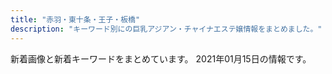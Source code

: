 ```yaml
---
title: "赤羽・東十条・王子・板橋"
description: "キーワード別にの巨乳アジアン・チャイナエステ嬢情報をまとめました。"
---
```


新着画像と新着キーワードをまとめています。
2021年01月15日の情報です。

<DmmAffiliateIns />
<KeywordTable
  shops={
    [
    {
        "name": "\u521d\u604b",
        "keywords": {
            "85": 2,
            "E": 2,
            "D": 7,
            "87": 5,
            "86": 2
        },
        "img_links": [
            "http://hatsukoi.ests.jp/images/s_link.png",
            "http://hatsukoi.ests.jp/photos/sites/14/2020/06/2020060307182168.jpg",
            "http://hatsukoi.ests.jp/photos/sites/14/2020/06/2020060307150117.jpg",
            "http://hatsukoi.ests.jp/images/room4.jpg",
            "http://hatsukoi.ests.jp/images/mobile.jpg",
            "http://hatsukoi.ests.jp/photos/sites/14/2020/06/2020060307164866.jpg",
            "http://hatsukoi.ests.jp/images/room5.jpg",
            "http://hatsukoi.ests.jp/images/top.png",
            "http://hatsukoi.ests.jp/images/a3.jpg",
            "http://hatsukoi.ests.jp/images/room1.jpg",
            "http://hatsukoi.ests.jp/images/a2.jpg",
            "http://hatsukoi.ests.jp/photos/sites/14/2020/06/2020060307173696.jpg",
            "http://hatsukoi.ests.jp/photos/sites/14/2020/06/2020060307155229.jpg",
            "http://hatsukoi.ests.jp/photos/sites/14/2020/06/2020060307090565.jpg",
            "http://hatsukoi.ests.jp/photos/sites/14/2020/06/2020060307124296.jpg",
            "http://hatsukoi.ests.jp/images/room2.jpg",
            "http://hatsukoi.ests.jp/images/s_staff.png",
            "http://hatsukoi.ests.jp/images/news.png",
            "http://hatsukoi.ests.jp/photos/sites/14/2020/06/2020060307190715.jpg",
            "http://hatsukoi.ests.jp/images/end.png",
            "http://hatsukoi.ests.jp/photos/sites/14/2020/06/2020060307094856.jpg",
            "http://hatsukoi.ests.jp/images/a1.jpg",
            "http://hatsukoi.ests.jp/images/nei_bj1.png",
            "http://hatsukoi.ests.jp/images/room3.jpg"
        ],
        "url": "http://hatsukoi.ests.jp/",
        "station": "JR\u738b\u5b50\u99c5\u4e2d\u592e\u53e3"
    },
    {
        "name": "\u9999\u9999",
        "keywords": {
            "D": 2,
            "86": 2
        },
        "station": "JR\u6771\u5341\u6761\u99c5\u5317\u53e3",
        "img_links": [
            "http://shanshan-esthe.com/img/sta14.jpg",
            "http://shanshan-esthe.com/img/sta0.jpg",
            "http://shanshan-esthe.com/img/st16.jpg",
            "http://shanshan-esthe.com/img/no.png",
            "http://shanshan-esthe.com/img/st14.jpg"
        ],
        "url": "http://shanshan-esthe.com/"
    },
    {
        "station": "JR\u8d64\u7fbd\u99c5\u897f\u53e3",
        "img_links": [
            "http://www.cocosia.work/staff/yuyu.jpg",
            "http://www.cocosia.work/img/bn_howto.jpg",
            "http://www.cocosia.work/staff/yuyu1.jpg",
            "http://www.cocosia.work/img/i_tel.png",
            "http://www.cocosia.work/staff/riya1.jpg",
            "http://www.cocosia.work/img/header_info.png",
            "http://www.cocosia.work/staff/rea.jpg",
            "http://www.cocosia.work/img/int2.jpg",
            "http://www.cocosia.work/img/int2_sp.jpg",
            "http://www.cocosia.work/staff/riya.jpg",
            "http://www.cocosia.work/img/int3.jpg",
            "http://www.cocosia.work/staff/mao1.jpg",
            "http://www.cocosia.work/img/concept_sp.jpg",
            "http://www.cocosia.work/staff/rea1.jpg",
            "http://www.cocosia.work/staff/hina.jpg",
            "http://www.cocosia.work/img/int1.jpg",
            "http://www.cocosia.work/img/int3_sp.jpg",
            "http://www.cocosia.work/img/bn_contact_sp.jpg",
            "http://www.cocosia.work/staff/mika.jpg",
            "http://www.cocosia.work/staff/mao.jpg",
            "http://www.cocosia.work/staff/mika1.jpg",
            "http://www.cocosia.work/img/bn_contact.jpg",
            "http://www.cocosia.work/img/int1_sp.jpg",
            "http://www.cocosia.work/staff/hina1.jpg",
            "http://www.cocosia.work/img/concept.jpg",
            "http://www.cocosia.work/img/bn_howto_sp.jpg"
        ],
        "name": "Cocosia \uff5e\u30b3\u30b3\u30b7\u30a2\uff5e",
        "url": "http://www.cocosia.work/",
        "keywords": {
            "D": 10,
            "C": 15,
            "87": 6,
            "85": 2,
            "E": 6,
            "86": 8
        }
    },
    {
        "name": "\u83ef\u8276",
        "keywords": {
            "D": 5,
            "84": 1,
            "E": 3,
            "87": 1,
            "C": 17,
            "86": 2,
            "88": 2,
            "85": 12
        },
        "station": "JR\u8d64\u7fbd\u99c5\u6771\u53e3",
        "img_links": [
            "http://ka-en.work/img/s9.jpg",
            "http://ka-en.work/img/botton3.jpg",
            "http://ka-en.work/sp/img/pic.jpg",
            "http://ka-en.work/img/fla-3.jpg",
            "http://ka-en.work/img/botton.jpg",
            "http://ka-en.work/img/s2.jpg",
            "http://ka-en.work/sp/img/botton.jpg",
            "http://ka-en.work/sp/img/st9.jpg",
            "http://ka-en.work/sp/img/time.jpg",
            "http://ka-en.work/sp/img/st8.jpg",
            "http://ka-en.work/img/s7.jpg",
            "http://ka-en.work/img/acc3.jpg",
            "http://ka-en.work/img/botton5.jpg",
            "http://ka-en.work/img/st6.jpg",
            "http://ka-en.work/sp/img/t-r.jpg",
            "http://ka-en.work/sp/img/t-t.jpg",
            "http://ka-en.work/sp/img/st7.jpg",
            "http://ka-en.work/img/st10.jpg",
            "http://ka-en.work/sp/img/p-6.jpg",
            "http://ka-en.work/img/st9.jpg",
            "http://ka-en.work/sp/img/info.jpg",
            "http://ka-en.work/img/st7.jpg",
            "http://ka-en.work/img/botton6.jpg",
            "http://ka-en.work/img/fla-2.jpg",
            "http://ka-en.work/sp/img/p-9.jpg",
            "http://ka-en.work/img/st2.jpg",
            "http://ka-en.work/sp/img/acc4.jpg",
            "http://ka-en.work/sp/img/acc5.jpg",
            "http://ka-en.work/img/acc1.jpg",
            "http://ka-en.work/sp/img/t-o.jpg",
            "http://ka-en.work/sp/img/tel.jpg",
            "http://ka-en.work/sp/img/st3.jpg",
            "http://ka-en.work/sp/img/t-a.jpg",
            "http://ka-en.work/img/botton4.jpg",
            "http://ka-en.work/sp/img/acc2.jpg",
            "http://ka-en.work/img/acc5.jpg",
            "http://ka-en.work/img/acc2.jpg",
            "http://ka-en.work/sp/img/add.jpg",
            "http://ka-en.work/img/st4.jpg",
            "http://ka-en.work/sp/img/st2.jpg",
            "http://ka-en.work/img/s10.jpg",
            "http://ka-en.work/img/kanban.jpg",
            "http://ka-en.work/sp/img/t-s.jpg",
            "http://ka-en.work/img/st8.jpg",
            "http://ka-en.work/sp/img/pc.jpg",
            "http://ka-en.work/sp/img/tit.jpg",
            "http://ka-en.work/sp/img/kanban.jpg",
            "http://ka-en.work/sp/img/cam.jpg",
            "http://ka-en.work/sp/img/acc1.jpg",
            "http://ka-en.work/img/fla-1.jpg",
            "http://ka-en.work/img/acc4.jpg",
            "http://ka-en.work/img/s4.jpg",
            "http://ka-en.work/sp/img/st6.jpg",
            "http://ka-en.work/sp/img/sys.jpg",
            "http://ka-en.work/img/foot.jpg",
            "http://ka-en.work/sp/img/acc3.jpg",
            "http://ka-en.work/img/botton2.jpg",
            "http://ka-en.work/sp/img/st10.jpg",
            "http://ka-en.work/img/mo.png",
            "http://ka-en.work/img/st3.jpg",
            "http://ka-en.work/img/s3.jpg",
            "http://ka-en.work/img/head.jpg",
            "http://ka-en.work/sp/img/p-10.jpg",
            "http://ka-en.work/img/s6.jpg",
            "http://ka-en.work/sp/img/st4.jpg",
            "http://ka-en.work/sp/img/st1.jpg",
            "http://ka-en.work/img/st1.jpg"
        ],
        "url": "http://ka-en.work/"
    },
    {
        "name": "GOOD TIME",
        "url": "http://www.goodtime.iesjp.com/",
        "keywords": {
            "87": 6,
            "D": 6
        },
        "img_links": [
            "http://www.goodtime.iesjp.com/images/m-top-right03.jpg",
            "http://www.goodtime.iesjp.com/images/top-left01.jpg",
            "http://www.goodtime.iesjp.com/images/call.png",
            "http://www.goodtime.iesjp.com/files/004.jpg",
            "http://www.goodtime.iesjp.com/images/m-top-right01.jpg",
            "http://www.goodtime.iesjp.com/files/002.jpg",
            "http://www.goodtime.iesjp.com/images/m-top-right04.jpg",
            "http://www.goodtime.iesjp.com/images/m-left.jpg",
            "http://www.goodtime.iesjp.com/files/003.jpg",
            "http://www.goodtime.iesjp.com/images/m-head.jpg",
            "http://www.goodtime.iesjp.com/images/m-top03.jpg",
            "http://www.goodtime.iesjp.com/images/m-right.jpg",
            "http://www.goodtime.iesjp.com/images/m-yejiao.jpg",
            "http://www.goodtime.iesjp.com/images/m-top02.jpg",
            "http://www.goodtime.iesjp.com/images/m-top-right02.jpg"
        ],
        "station": "\u8d64\u7fbd\u5ca9\u6df5\u99c52\u756a\u51fa\u53e3"
    },
    {
        "station": "JR\u8d64\u7fbd\u99c5\u5357\u53e3",
        "img_links": [
            "http://flower.este88.com/gals/riri1.jpg",
            "http://flower.este88.com/images/m01.jpg",
            "http://flower.este88.com/i/images/access6.jpg",
            "http://flower.este88.com/gals/erika1.jpg",
            "http://flower.este88.com/i/images/access3.jpg",
            "http://flower.este88.com/gals/moe1.jpg",
            "http://flower.este88.com/images/img1.jpg",
            "http://flower.este88.com/images/m02.jpg",
            "http://flower.este88.com/images/m04.jpg",
            "http://flower.este88.com/images/m03.jpg",
            "http://flower.este88.com/images/dot.png",
            "http://flower.este88.com/i/images/access4.jpg",
            "http://flower.este88.com/gals/haruka1.jpg",
            "http://flower.este88.com/gals/emi1.jpg",
            "http://flower.este88.com/images/kp01.jpg",
            "http://flower.este88.com/i/images/access2.jpg",
            "http://flower.este88.com/images/m05.jpg",
            "http://flower.este88.com/gals/yuuna1.jpg",
            "http://flower.este88.com/i/images/access5.jpg",
            "http://flower.este88.com/i/images/access7.jpg",
            "http://flower.este88.com/i/images/access1.jpg"
        ],
        "name": "Flower",
        "url": "http://flower.este88.com/",
        "keywords": {}
    },
    {
        "img_links": [
            "http://www.roserelaxation.info/upload/images/20170613_104732.jpg",
            "http://www.roserelaxation.info/upload/201807/thumb_dis/1531197286.jpg",
            "http://www.roserelaxation.info/upload/202007/thumb_dis/1594636322.jpg",
            "http://www.roserelaxation.info/upload/202007/thumb/1594636355.jpg",
            "http://www.roserelaxation.info/upload/images/20171206_132851.jpg",
            "http://www.roserelaxation.info/upload/202007/1594636355.jpg",
            "http://www.roserelaxation.info/upload/201801/thumb_dis/1517150493.jpg",
            "http://www.roserelaxation.info/upload/202007/thumb/1594636246.jpg",
            "http://www.roserelaxation.info/upload/201807/thumb/1531195952.jpg",
            "http://www.roserelaxation.info/upload/images/20171206_132919.jpg",
            "http://www.roserelaxation.info/upload/201807/1531195547.jpg",
            "http://www.roserelaxation.info/upload/201712/thumb_dis/1512155748.jpg",
            "http://www.roserelaxation.info/upload/202008/1598846272.jpg",
            "http://www.roserelaxation.info/upload/201708/1502280972.jpg",
            "http://www.roserelaxation.info/upload/202007/thumb_dis/1594636246.jpg",
            "http://www.roserelaxation.info/upload/201807/1531197286.jpg",
            "http://www.roserelaxation.info/upload/202007/thumb/1594636684.jpg",
            "http://www.roserelaxation.info/upload/201801/thumb/1517150493.jpg",
            "http://www.roserelaxation.info/upload/201707/1499300573.jpg",
            "http://www.roserelaxation.info/upload/201708/thumb_dis/1502280972.jpg",
            "http://www.roserelaxation.info/upload/images/20170706_091357.jpg",
            "http://www.roserelaxation.info/upload/202007/thumb_dis/1594636684.jpg",
            "http://www.roserelaxation.info/upload/images/20170525_102731.jpg",
            "http://www.roserelaxation.info/upload/201807/1531195952.jpg",
            "http://www.roserelaxation.info/upload/images/20171206_133002.jpg",
            "http://www.roserelaxation.info/upload/images/20171206_132823.jpg",
            "http://www.roserelaxation.info/upload/202007/1594636246.jpg",
            "http://www.roserelaxation.info/upload/201807/thumb_dis/1531195547.jpg",
            "http://www.roserelaxation.info/upload/images/20171214_032900.jpg",
            "http://www.roserelaxation.info/upload/201712/1512155748.jpg",
            "http://www.roserelaxation.info/upload/202007/1594636684.jpg",
            "http://www.roserelaxation.info/upload/201808/thumb_dis/1535596152.jpg",
            "http://www.roserelaxation.info/upload/201801/1517150493.jpg",
            "http://www.roserelaxation.info/upload/201807/thumb/1531195547.jpg",
            "http://www.roserelaxation.info/upload/201807/thumb_dis/1531195952.jpg",
            "http://www.roserelaxation.info/upload/202007/thumb_dis/1594636355.jpg",
            "http://www.roserelaxation.info/upload/201712/thumb/1512155748.jpg"
        ],
        "name": "Only one \uff5e\u30aa\u30f3\u30ea\u30fc\u30ef\u30f3\uff5e",
        "keywords": {},
        "url": "http://www.roserelaxation.info/",
        "station": "JR\u8d64\u7fbd\u99c5\u5357\u53e3"
    },
    {
        "img_links": [
            "http://www.iyashinotabi.xyz/images/staff/aya.jpg",
            "http://www.iyashinotabi.xyz/images/images/sys_05.jpg",
            "http://www.iyashinotabi.xyz/images/nav/nav-job.jpg",
            "http://www.iyashinotabi.xyz/images/shop/03.jpg",
            "http://www.iyashinotabi.xyz/images/top/t1.jpg",
            "http://www.iyashinotabi.xyz/images/nav/nav-staff.jpg",
            "http://www.iyashinotabi.xyz/images/shop/02.jpg",
            "http://www.iyashinotabi.xyz/images/shop/01.jpg",
            "http://www.iyashinotabi.xyz/images/index-ie_20.jpg",
            "http://www.iyashinotabi.xyz/images/index-ie_22.jpg",
            "http://www.iyashinotabi.xyz/images/staff/yumi.jpg",
            "http://www.iyashinotabi.xyz/images/index-ie_10.jpg",
            "http://www.iyashinotabi.xyz/images/index-ie_18.jpg",
            "http://www.iyashinotabi.xyz/images/index-ie_23.jpg",
            "http://www.iyashinotabi.xyz/images/index-ie_04.jpg",
            "http://www.iyashinotabi.xyz/images/images/index-ie_11_01.jpg",
            "http://www.iyashinotabi.xyz/images/images/sys_06.jpg",
            "http://www.iyashinotabi.xyz/images/nav/nav-sys.jpg",
            "http://www.iyashinotabi.xyz/images/images/index-ie_11_04.jpg",
            "http://www.iyashinotabi.xyz/images/top/t5.jpg",
            "http://www.iyashinotabi.xyz/images/top/t6.jpg",
            "http://www.iyashinotabi.xyz/images/staff/mika.jpg"
        ],
        "keywords": {},
        "url": "http://www.iyashinotabi.xyz/",
        "name": "\u6771\u6d0b\u30de\u30c3\u30b5\u30fc\u30b8\u96c5",
        "station": "\u84ee\u6839\u99c5\u6771\u53e3"
    },
    {
        "station": "JR\u8d64\u7fbd\u99c5\u5357\u53e3",
        "img_links": [
            "http://www.darling.esjp.info/img/nav-004.png",
            "http://www.darling.esjp.info/img/tel.png",
            "http://www.darling.esjp.info/img/stt.jpg",
            "http://www.darling.esjp.info/img/nav-001.png",
            "http://www.darling.esjp.info/img/nav-002.png",
            "http://www.darling.esjp.info/files/001.jpg",
            "http://www.darling.esjp.info/img/stb.jpg",
            "http://www.darling.esjp.info/img/nav-006.png",
            "http://www.darling.esjp.info/files/002.jpg",
            "http://www.darling.esjp.info/img/nav-003.png",
            "http://www.darling.esjp.info/files/003.jpg",
            "http://www.darling.esjp.info/img/nav-005.png",
            "http://www.darling.esjp.info/files/007.jpg",
            "http://www.darling.esjp.info/img/top01.png"
        ],
        "keywords": {
            "86": 1,
            "D": 4,
            "87": 3
        },
        "name": "Darling \uff5e\u30c0\u30fc\u30ea\u30f3\uff5e",
        "url": "http://www.darling.esjp.info/"
    },
    {
        "station": "JR\u8d64\u7fbd\u99c5\u5357\u53e3",
        "url": "http://lastpara.net/",
        "name": "Last Paradise \uff5e\u30e9\u30b9\u30c8\u30d1\u30e9\u30c0\u30a4\u30b9\uff5e",
        "keywords": {
            "86": 4,
            "85": 9,
            "90": 2,
            "84": 4
        },
        "img_links": [
            "http://lastpara.net/image/cast/cast_287_1_l.jpg",
            "http://lastpara.net/image/cast/cast_286_1_s.jpg",
            "http://lastpara.net/img/news-ttl.jpg",
            "http://lastpara.net/image/cast/cast_286_1_l.jpg",
            "http://lastpara.net/image/cast/cast_255_1_l.jpg",
            "http://lastpara.net/image/cast/cast_265_1_s.jpg",
            "http://lastpara.net/image/cast/cast_259_1_s.jpg",
            "http://lastpara.net/image/cast/cast_261_1_l.jpg",
            "http://lastpara.net/image/cast/cast_256_1_l.jpg",
            "http://lastpara.net/image/cast/cast_265_1_l.jpg",
            "http://lastpara.net/image/cast/cast_256_1_s.jpg",
            "http://lastpara.net/image/cast/cast_287_1_s.jpg",
            "http://lastpara.net/image/cast/cast_263_1_l.jpg",
            "http://lastpara.net/image/cast/cast_259_1_l.jpg",
            "http://lastpara.net/image/cast/cast_262_1_l.jpg",
            "http://lastpara.net/image/cast/cast_263_1_s.jpg",
            "http://lastpara.net/img/event/camp_top_02.jpg",
            "http://lastpara.net/img/recuit.png"
        ]
    },
    {
        "img_links": [
            "http://www.e-baby.work/staff/rina1.jpg",
            "http://www.e-baby.work/staff/yuka1.jpg",
            "http://www.e-baby.work/img/all/icon2.png",
            "http://www.e-baby.work/staff/karen1.jpg",
            "http://www.e-baby.work/staff/karenc.jpg",
            "http://www.e-baby.work/img/all/loader.png",
            "http://www.e-baby.work/staff/haru1.jpg",
            "http://www.e-baby.work/staff/maya1.jpg"
        ],
        "url": "http://www.e-baby.work/",
        "keywords": {
            "E": 2,
            "87": 1,
            "84": 1,
            "C": 1,
            "D": 2,
            "85": 1,
            "86": 1,
            "89": 1
        },
        "name": "\u30a2\u30a4\u30ea\u30b9",
        "station": "JR\u8d64\u7fbd\u99c5\u6771\u53e3"
    },
    {
        "station": "JR\u6771\u5341\u6761\u99c5\u5317\u53e3",
        "name": "Love Sea",
        "keywords": {},
        "url": "https://higashijujo-mensesthe.com/",
        "img_links": [
            "https://higashijujo-mensesthe.com/2019/10/21/rika-s1.jpg",
            "https://higashijujo-mensesthe.com/room/room-l4.jpg",
            "https://higashijujo-mensesthe.com/images/qrcode.png",
            "https://higashijujo-mensesthe.com/staff/kimi-l2.jpg",
            "https://higashijujo-mensesthe.com/2019/08/10/kimi-s1.jpg",
            "https://higashijujo-mensesthe.com/staff/kimi-s1.jpg",
            "https://higashijujo-mensesthe.com/room/esthe1.jpg",
            "https://higashijujo-mensesthe.com/images/header3.png",
            "https://higashijujo-mensesthe.com/2020/02/29/lime-s1.jpg",
            "https://higashijujo-mensesthe.com/icon/yelp.png",
            "https://higashijujo-mensesthe.com/2019/08/22/runa-s1.jpg",
            "https://higashijujo-mensesthe.com/staff/runa-l1.jpg",
            "https://higashijujo-mensesthe.com/menu/gallery.png",
            "https://higashijujo-mensesthe.com/staff/rika-l1.jpg",
            "https://higashijujo-mensesthe.com/staff/lime-s1.jpg",
            "https://higashijujo-mensesthe.com/staff/kimi-l1.jpg",
            "https://higashijujo-mensesthe.com/button/blog.png",
            "https://higashijujo-mensesthe.com/button/home.png",
            "https://higashijujo-mensesthe.com/room/esthe3.jpg",
            "https://higashijujo-mensesthe.com/2019/08/23/satomi-s1.jpg",
            "https://higashijujo-mensesthe.com/room/room-l3.jpg",
            "https://higashijujo-mensesthe.com/menu/blog.png",
            "https://higashijujo-mensesthe.com/images/camp.jpg",
            "https://higashijujo-mensesthe.com/icon/twitter.png",
            "https://higashijujo-mensesthe.com/staff/satomi-s1.jpg",
            "https://higashijujo-mensesthe.com/staff/runa-s1.jpg",
            "https://higashijujo-mensesthe.com/images/footer-l.png",
            "https://higashijujo-mensesthe.com/room/room-l1.jpg",
            "https://higashijujo-mensesthe.com/room/room-l2.jpg",
            "https://higashijujo-mensesthe.com/staff/kimi-s2.jpg",
            "https://higashijujo-mensesthe.com/room/esthe2.jpg",
            "https://higashijujo-mensesthe.com/menu/home.png",
            "https://higashijujo-mensesthe.com/icon/line.png",
            "https://higashijujo-mensesthe.com/staff/lime-l1.jpg",
            "https://higashijujo-mensesthe.com/images/main1.jpg",
            "https://higashijujo-mensesthe.com/images/flower.png",
            "https://higashijujo-mensesthe.com/staff/satomi-l1.jpg",
            "https://higashijujo-mensesthe.com/images/main-sp.jpg",
            "https://higashijujo-mensesthe.com/icon/facebook.png",
            "https://higashijujo-mensesthe.com/menu/info.png",
            "https://higashijujo-mensesthe.com/menu/friend.png",
            "https://higashijujo-mensesthe.com/images/footer-r.png",
            "https://higashijujo-mensesthe.com/staff/rika-s1.jpg",
            "https://higashijujo-mensesthe.com/button/staff.png",
            "https://higashijujo-mensesthe.com/images/clear.png"
        ]
    },
    {
        "station": "JR\u5341\u6761\u99c5\u5357\u53e3",
        "url": "https://yumego.tyo.cm/",
        "keywords": {
            "85": 6,
            "86": 18,
            "D": 36,
            "88": 12
        },
        "name": "\u5922\u3054",
        "img_links": [
            "https://yumego.tyo.cm/images/room1.jpg",
            "https://yumego.tyo.cm/images/tit_twitter.png",
            "https://yumego.tyo.cm/photos/sites/83/2020/12/2020120108205259.jpg",
            "https://yumego.tyo.cm/images/sp_tit_therapist.png",
            "https://yumego.tyo.cm/images/sp_tit_new.png",
            "https://yumego.tyo.cm/images/img_tel.png",
            "https://yumego.tyo.cm/photos/sites/83/2020/12/2020120610415227.jpg",
            "https://yumego.tyo.cm/photos/sites/83/2020/12/2020120610415359.jpg",
            "https://yumego.tyo.cm/images/room4.jpg",
            "https://yumego.tyo.cm/images/top.jpg",
            "https://yumego.tyo.cm/images/sp_top.jpg",
            "https://yumego.tyo.cm/images/sp_tit_staff02.png",
            "https://yumego.tyo.cm/images/tit_staff01.png",
            "https://yumego.tyo.cm/images/sp_tit_twitter.png",
            "https://yumego.tyo.cm/images/maining.jpg",
            "https://yumego.tyo.cm/images/tit_new.png",
            "https://yumego.tyo.cm/images/sp_tit_staff01.png",
            "https://yumego.tyo.cm/photos/sites/83/2020/12/2020120610415197.jpg",
            "https://yumego.tyo.cm/photos/sites/83/2020/12/2020120108205582.jpg",
            "https://yumego.tyo.cm/photos/sites/83/2020/12/2020120802122351.jpg",
            "https://yumego.tyo.cm/photos/sites/83/2020/12/2020120802122165.jpg",
            "https://yumego.tyo.cm/photos/sites/83/2020/12/2020120108205393.jpg",
            "https://yumego.tyo.cm/images/room3.jpg",
            "https://yumego.tyo.cm/images/tit_staff02.png",
            "https://yumego.tyo.cm/images/room2.jpg",
            "https://yumego.tyo.cm/photos/sites/83/2020/12/2020120610415351.jpg",
            "https://yumego.tyo.cm/images/tit_therapist.png"
        ]
    },
    {
        "station": "JR\u738b\u5b50\u99c5\u5317\u53e3",
        "keywords": {
            "85": 7,
            "D": 35,
            "E": 7,
            "87": 14,
            "86": 14,
            "83": 7
        },
        "url": "http://tenpo5.iest.info/",
        "name": "\u3084\u3059\u3089\u304e",
        "img_links": [
            "http://tenpo5.iest.info/images/acc6.jpg",
            "http://tenpo5.iest.info/photos/sites/28/2020/08/2020082006024737.jpg",
            "http://tenpo5.iest.info/images/s3.jpg",
            "http://tenpo5.iest.info/photos/sites/28/2020/08/2020082006012320.jpg",
            "http://tenpo5.iest.info/images/room1.jpg",
            "http://tenpo5.iest.info/images/room3.jpg",
            "http://tenpo5.iest.info/images/room4.jpg",
            "http://tenpo5.iest.info/images/acc1.jpg",
            "http://tenpo5.iest.info/images/room6.jpg",
            "http://tenpo5.iest.info/images/acc5.jpg",
            "http://tenpo5.iest.info/photos/sites/28/2020/09/2020092801272363.jpg",
            "http://tenpo5.iest.info/photos/sites/28/2020/08/2020082006010721.jpg",
            "http://tenpo5.iest.info/images/s1.jpg",
            "http://tenpo5.iest.info/images/room7.jpg",
            "http://tenpo5.iest.info/images/top.jpg",
            "http://tenpo5.iest.info/images/acc4.jpg",
            "http://tenpo5.iest.info/images/mobile.jpg",
            "http://tenpo5.iest.info/photos/sites/28/2020/10/2020101301474624.jpg",
            "http://tenpo5.iest.info/images/room2.jpg",
            "http://tenpo5.iest.info/images/info.jpg",
            "http://tenpo5.iest.info/images/info2.jpg",
            "http://tenpo5.iest.info/images/acc2.jpg",
            "http://tenpo5.iest.info/photos/sites/28/2020/08/2020082006021860.jpg",
            "http://tenpo5.iest.info/images/s_news.jpg",
            "http://tenpo5.iest.info/images/acc3.jpg"
        ]
    },
    {
        "keywords": {
            "\u30bb\u30af\u30b7\u30fc": 5
        },
        "station": "JR\u738b\u5b50\u99c5\u5317\u53e3",
        "name": "\u685c\u306e\u604b",
        "img_links": [
            "http://www.crossu.xyz/uploads/allimg/180620/1-1P6201013133b.jpg",
            "http://www.crossu.xyz/templets/default/picture/interior_t.jpg",
            "http://www.crossu.xyz/uploads/190924/1-1Z9241056212J.jpg",
            "http://www.crossu.xyz/uploads/180621/1-1P621101232H4.jpg",
            "http://www.crossu.xyz/uploads/180620/1-1P62010193X63.jpg",
            "http://www.crossu.xyz/templets/default/picture/staff_t.jpg",
            "http://www.crossu.xyz/uploads/181211/1-1Q2111433162D.jpg",
            "http://www.crossu.xyz/uploads/180620/1-1P62010154K00.png",
            "http://www.crossu.xyz/templets/default/picture/head.jpg",
            "http://www.crossu.xyz/uploads/191119/1-19111915043V27.jpg",
            "http://www.crossu.xyz/uploads/191129/1-19112914393CK.jpg",
            "http://www.crossu.xyz/templets/default/picture/rec1.png",
            "http://www.crossu.xyz/templets/default/picture/news.jpg",
            "http://www.crossu.xyz/uploads/200528/1-20052Q52142229.jpg"
        ],
        "url": "http://www.crossu.xyz/"
    },
    {
        "url": "http://prince.tyo.cm/",
        "station": "JR\u738b\u5b50\u99c5\u5317\u53e3",
        "keywords": {
            "86": 18,
            "D": 63,
            "85": 45,
            "83": 9,
            "C": 9
        },
        "img_links": [
            "http://prince.tyo.cm/images/s_info.jpg",
            "http://prince.tyo.cm/photos/sites/76/2021/01/2021010702590166.jpg",
            "http://prince.tyo.cm/photos/sites/76/2021/01/2021010702590356.jpg",
            "http://prince.tyo.cm/images/s_pick.jpg",
            "http://prince.tyo.cm/photos/sites/76/2021/01/2021010702590285.jpg",
            "http://prince.tyo.cm/images/room4.jpg",
            "http://prince.tyo.cm/images/room2.jpg",
            "http://prince.tyo.cm/images/room1.jpg",
            "http://prince.tyo.cm/images/info.jpg",
            "http://prince.tyo.cm/images/s_news.jpg",
            "http://prince.tyo.cm/photos/sites/76/2021/01/2021010702590295.jpg",
            "http://prince.tyo.cm/photos/sites/76/2020/10/2020101906110117.jpg",
            "http://prince.tyo.cm/images/s_cautions.jpg",
            "http://prince.tyo.cm/images/mobile.jpg",
            "http://prince.tyo.cm/photos/sites/76/2020/10/2020101906110029.jpg",
            "http://prince.tyo.cm/photos/sites/76/2020/10/2020101906110056.jpg",
            "http://prince.tyo.cm/images/s_staff.jpg",
            "http://prince.tyo.cm/images/top.jpg",
            "http://prince.tyo.cm/photos/sites/76/2020/10/2020101906110145.jpg",
            "http://prince.tyo.cm/images/room3.jpg"
        ],
        "name": "\u30d7\u30ea\u30f3\u30b9"
    },
    {
        "keywords": {},
        "url": "http://kissyourelax.xyz/",
        "img_links": [
            "http://kissyourelax.xyz/uploads/190422/1-1Z42214343N22.jpg",
            "http://kissyourelax.xyz/uploads/191213/1-19121315493M58.jpg",
            "http://kissyourelax.xyz/uploads/190422/1-1Z422144244F3.jpg",
            "http://kissyourelax.xyz/uploads/190514/1-1Z5140R044351.jpg",
            "http://kissyourelax.xyz/uploads/191213/1-1912131550052E.jpg",
            "http://kissyourelax.xyz/uploads/200929/1-200929125H1111.jpg",
            "http://kissyourelax.xyz/uploads/190802/1-1ZP20P930U4.jpg",
            "http://kissyourelax.xyz/uploads/191129/1-191129154603T5.jpg",
            "http://kissyourelax.xyz/uploads/190712/1-1ZG2111A3147.jpg",
            "http://kissyourelax.xyz/uploads/190426/1-1Z4261G229208.jpg",
            "http://kissyourelax.xyz/uploads/190802/1-1ZP20P91YN.jpg",
            "http://kissyourelax.xyz/uploads/200929/1-200929125F62K.jpg",
            "http://kissyourelax.xyz/uploads/190426/1-1Z4261G221600.jpg",
            "http://kissyourelax.xyz/uploads/190712/1-1ZG2111F3448.jpg",
            "http://kissyourelax.xyz/img/s0.png",
            "http://kissyourelax.xyz/uploads/190514/1-1Z5140R02A31.jpg",
            "http://kissyourelax.xyz/uploads/200812/1-200Q212540D24.jpg",
            "http://kissyourelax.xyz/uploads/190625/1-1Z625203Q3N2.jpg",
            "http://kissyourelax.xyz/uploads/190426/1-1Z4261G1591I.jpg",
            "http://kissyourelax.xyz/img/botton.jpg",
            "http://kissyourelax.xyz/uploads/190920/1-1Z9200Z645220.jpg",
            "http://kissyourelax.xyz/uploads/190422/1-1Z422143352a6.jpg",
            "http://kissyourelax.xyz/uploads/190625/1-1Z625204313L6.jpg",
            "http://kissyourelax.xyz/uploads/200812/1-200Q2125423452.jpg"
        ],
        "station": "JR\u8d64\u7fbd\u99c5",
        "name": "Kiss you"
    },
    {
        "keywords": {
            "C": 15
        },
        "url": "http://oji.pink/",
        "station": "JR\u738b\u5b50\u99c5\u5317\u53e3",
        "img_links": [
            "http://oji.pink/images/g5.jpg",
            "http://oji.pink/images/new1.jpg",
            "http://oji.pink/images/g0.jpg",
            "http://oji.pink/images/mobile.jpg",
            "http://oji.pink/images/top.jpg",
            "http://oji.pink/images/r2.jpg",
            "http://oji.pink/images/g2.jpg",
            "http://oji.pink/images/aki.jpg",
            "http://oji.pink/images/yuki.jpg",
            "http://oji.pink/images/zi_staff.png",
            "http://oji.pink/images/g7.jpg",
            "http://oji.pink/images/r3.jpg",
            "http://oji.pink/images/r1.jpg",
            "http://oji.pink/images/g1.jpg",
            "http://oji.pink/images/3.png",
            "http://oji.pink/images/zi_link.png",
            "http://oji.pink/images/r4.jpg",
            "http://oji.pink/images/1.png"
        ],
        "name": "\u7f8e\u5065"
    },
    {
        "name": "FLOWER",
        "station": "JR\u8d64\u7fbd\u99c5\u5357\u6539\u672d\u53e3(\u6771)",
        "url": "http://esthe-japan.work/flower/",
        "keywords": {
            "\u30bb\u30af\u30b7\u30fc": 6,
            "98": 1,
            "87": 3,
            "89": 3,
            "88": 3
        },
        "img_links": [
            "http://esthe-japan.work/flower/upload/202004/1588153474.png"
        ]
    },
    {
        "url": "http://angel-aroma.net/",
        "name": "\u30c0\u30fc\u30ea\u30f3",
        "keywords": {
            "82": 2,
            "84": 2,
            "87": 2,
            "86": 4
        },
        "station": "JR\u8d64\u7fbd\u99c5\u6771\u53e3",
        "img_links": [
            "http://angel-aroma.net/img/stafft.jpg",
            "http://angel-aroma.net/img/m20.jpg",
            "http://angel-aroma.net/img/m4.jpg",
            "http://angel-aroma.net/img/top.jpg",
            "http://angel-aroma.net/img/sta1.jpg",
            "http://angel-aroma.net/img/sta6.jpg",
            "http://angel-aroma.net/img/qr.jpg",
            "http://angel-aroma.net/img/m1.jpg",
            "http://angel-aroma.net/img/m6.jpg",
            "http://angel-aroma.net/img/m2.jpg",
            "http://angel-aroma.net/img/m10.jpg",
            "http://angel-aroma.net/img/no.png",
            "http://angel-aroma.net/img/sta2.jpg",
            "http://angel-aroma.net/img/sta5.jpg",
            "http://angel-aroma.net/img/m3.jpg",
            "http://angel-aroma.net/img/sta3.jpg",
            "http://angel-aroma.net/img/m5.jpg",
            "http://angel-aroma.net/img/m30.jpg"
        ]
    }
]
}
/>
<DmmAffiliateScript />
